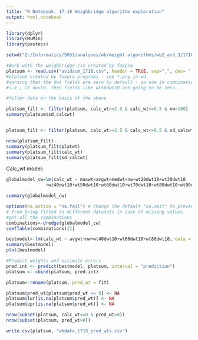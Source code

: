 ---
title: "R Notebook: 17-18 Weighbridge algorithm exploration"
output: html_notebook
---



```{r}
library(dplyr)
library(MuMIn)
library(pastecs)

setwd("Z:/Informatics/S031/analyses/wb/weight algorithms/wb2_and_3/1718")

#Work with the weigbhridge csv created by foxpro
platsum <- read.csv("avidsum_1718.csv", header = TRUE, sep=",", dec= ".")
#platsum created by foxpro programs - see *.prg in wd
#warning that the dwt fields are zero by default - so use in combination with nw
#i.e., if nw<50, then fields like wt50dwt10 are going to be zero...

#filter data on the basis of the above     

platsum_filt <- filter(platsum, calc_wt>=2.5 & calc_wt<=6.5 & nw>100)
summary(platsum$sd_calcwt)


platsum_filt <- filter(platsum, calc_wt>=2.5 & calc_wt<=6.5 & sd_calcwt<=.50 & nw>100)

nrow(platsum_filt)
summary(platsum_filt$platwt)
summary(platsum_filt$calc_wt)
summary(platsum_filt$sd_calcwt)
```


Calc_wt model:
```{r}
globalmodel_cw=lm(calc_wt ~ maxwt+avgwt+medwt+nw+wt20dwt10+wt30dwt10
               +wt40dwt10+wt50dwt10+wt60dwt10+wt70dwt10+wt80dwt10+wt90dwt10+wt100dwt10, data=platsum_filt)

summary(globalmodel_cw)
```
```{r}
options(na.action = "na.fail") # change the default "na.omit" to prevent models
# from being fitted to different datasets in case of missing values.
#get all the combinations
combinations<-dredge(globalmodel_cw)
coefTable(combinations)[1]

bestmodel<-lm(calc_wt ~ avgwt+nw+wt40dwt10+wt60dwt10+wt80dwt10, data = platsum_filt)
summary(bestmodel)
plot(bestmodel)

```

```{r}
#Predict weights and estimate errors
pred.int <- predict(bestmodel, platsum, interval = "prediction")
platsum <- cbind(platsum, pred.int)

platsum<-rename(platsum, pred_wt = fit)

platsum$pred_wt[platsum$pred_wt <= 0] <- NA
platsum$lwr[is.na(platsum$pred_wt)] <- NA
platsum$upr[is.na(platsum$pred_wt)] <- NA

nrow(subset(platsum, calc_wt<=0 & pred_wt>0))
nrow(subset(platsum, pred_wt>0))

write.csv(platsum, "wbdata_1718_pred_wts.csv")     

```

